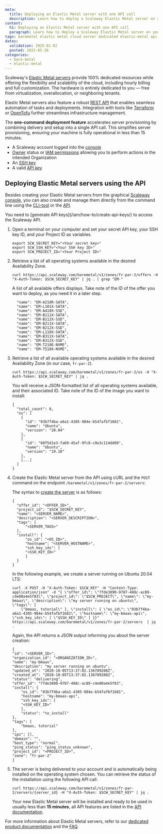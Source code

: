 ```yaml
---
meta:
  title: Deploying an Elastic Metal server with one API call
  description: Learn how to deploy a Scaleway Elastic Metal server on your favorite OS with a single API command.
content:
  h1: Deploying an Elastic Metal server with one API call
  paragraph: Learn how to deploy a Scaleway Elastic Metal server on your favorite OS with a single API command.
tags: baremetal elastic metal cloud server dedicated elastic-metal api-call
dates:
  validation: 2025-01-02
  posted: 2021-05-26
categories:
  - bare-metal
  - elastic-metal
---
```


Scaleway's [Elastic Metal servers](https://www.scaleway.com/en/elastic-metal/) provide 100% dedicated resources while offering the flexibility and scalability of the cloud, including hourly billing and full customization. The hardware is entirely dedicated to you — free from virtualization, overallocation, or neighboring tenants.

Elastic Metal servers also feature a robust [REST API](https://www.scaleway.com/en/developers/api/elastic-metal/) that enables seamless automation of tasks and deployments. Integration with tools like [Terraform](https://www.terraform.io/) or [OpenTofu](https://opentofu.org/) further streamlines infrastructure management.

The **one-command deployment feature** accelerates server provisioning by combining delivery and setup into a single API call. This simplifies server provisioning, ensuring your machine is fully operational in less than 15 minutes.

<Macro id="requirements" />

- A Scaleway account logged into the [console](https://console.scaleway.com)
- [Owner](/iam/concepts/#owner) status or [IAM permissions](/iam/concepts/#permission) allowing you to perform actions in the intended Organization
- An [SSH key](/organizations-and-projects/how-to/create-ssh-key/)
- A valid [API key](/iam/how-to/create-api-keys/)

## Deploying Elastic Metal servers using the API

Besides creating your Elastic Metal servers from the graphical [Scaleway console](/elastic-metal/how-to/create-server/), you can also create and manage them directly from the command line using the [CLI-tool](https://github.com/scaleway/scaleway-cli) or the [API](https://www.scaleway.com/en/developers/api/elastic-metal/).

<Message type="note">
  You need to [generate API keys](/iam/how-to/create-api-keys/) to access the Scaleway API.
</Message>

1. Open a terminal on your computer and set your secret API key, your SSH key ID, and your Project ID as variables.
    ```
    export SCW_SECRET_KEY="<Your secret key>"
    export SCW_SSH_KEY="<Your SSH key ID>"
    export SCW_PROJECT_ID="<Your Project ID>"
    ```
2. Retrieve a list of all operating systems available in the desired Availability Zone.
    ```
    curl https://api.scaleway.com/baremetal/v1/zones/fr-par-2/offers -H "X-Auth-Token: $SCW_SECRET_KEY" | jq . | grep "EM-"
    ```

    A list of all available offers displays. Take note of the ID of the offer you want to deploy, as you need it in a later step.

    ```
      "name": "EM-A210R-SATA",
      "name": "EM-L101X-SATA",
      "name": "EM-A410X-SSD",
      "name": "EM-B111X-SATA",
      "name": "EM-B112X-SSD",
      "name": "EM-B211X-SATA",
      "name": "EM-B212X-SSD",
      "name": "EM-L110X-SATA",
      "name": "EM-B311X-SATA",
      "name": "EM-B312X-SSD",
      "name": "EM-T210E-NVME",
      "name": "EM-T510X-NVME",
    ```
3. Retrieve a list of all available operating systems available in the desired Availability Zone (in our case, `fr-par-2`).
    ```
    curl https://api.scaleway.com/baremetal/v1/zones/fr-par-2/os -H "X-Auth-Token: $SCW_SECRET_KEY" | jq .
    ```

    You will receive a JSON-formatted list of all operating systems available, and their associated ID. Take note of the ID of the image you want to install:

    ```
    {
      "total_count": 8,
      "os": [
        {
          "id": "03b7f4ba-a6a1-4305-984e-b54fafbf1681",
          "name": "Ubuntu",
          "version": "20.04"
        },
        {
          "id": "60f5d1e3-fa69-45af-9fc0-c9e3c114dd09",
          "name": "Ubuntu",
          "version": "19.10"
        },
        [...]
      ]
    }
    ```
4. Create the Elastic Metal server from the API using cURL and the `POST` command on the endpoint `/baremetal/v1/zones/fr-par-2/servers`:

    The syntax to [create the server](https://www.scaleway.com/en/developers/api/elastic-metal/#path-servers-create-an-elastic-metal-server) is as follows:
    ```
    {
      "offer_id": "<OFFER_ID>",
      "project_id": "$SCW_SECRET_KEY",
      "name": "<SERVER_NAME>",
      "description": "<SERVER_DESCRIPTION>",
      "tags": [
          "<SERVER_TAGS>"
      ],
      "install": {
          "os_id": "<OS_ID>",
          "hostname": "<SERVER_HOSTNAME>",
          "ssh_key_ids": [
          "<SSH_KEY_ID>"
          ]
      }
    }
    ```

    In the following example, we create a server running on Ubuntu 20.04 LTS:

    ```
    curl -X POST -H "X-Auth-Token: $SCW_KEY" -H "Content-Type: application/json" -d "{ \"offer_id\": \"7fde3890-9787-488c-ac89-c4e00a4e5f83\", \"project_id\": \"$SCW_PROJECT\", \"name\": \"my-bmaas\", \"description\": \"my server running on ubuntu\", \"tags\": [
        \"bmaas, tutorial\" ], \"install\": { \"os_id\": \"03b7f4ba-a6a1-4305-984e-b54fafbf1681\", \"hostname\": \"my-bmaas-api\", \"ssh_key_ids\": [ \"$SSH_KEY_ID\" ] }}" https://api.scaleway.com/baremetal/v1/zones/fr-par-2/servers  | jq .
    ```

    Again, the API returns a JSON output informing you about the server creation:

    ```
    {
    "id": "<SERVER_ID>",
    "organization_id": "<ORGANIZATION_ID>",
    "name": "my-bmaas",
    "description": "my server running on ubuntu",
    "updated_at": "2020-10-05T13:37:02.136789208Z",
    "created_at": "2020-10-05T13:37:02.136789208Z",
    "status": "delivering",
    "offer_id": "7fde3890-9787-488c-ac89-c4e00a4e5f83",
    "install": {
        "os_id": "03b7f4ba-a6a1-4305-984e-b54fafbf1681",
        "hostname": "my-bmaas-api",
        "ssh_key_ids": [
        "<SSH_KEY_ID>"
        ],
        "status": "to_install"
    },
    "tags": [
        "bmaas, tutorial"
    ],
    "ips": [],
    "domain": "",
    "boot_type": "normal",
    "ping_status": "ping_status_unknown",
    "project_id": "<PROJECT_ID>",
    "zone": "fr-par-2"
    }
    ```
5. The server is being delivered to your account and is automatically being installed on the operating system chosen. You can retrieve the status of the installation using the following API call:
    ```
    curl https://api.scaleway.com/baremetal/v1/zones/fr-par-2/servers/{server_id} -H "X-Auth-Token: $SCW_SECRET_KEY" | jq .
    ```

    Your new Elastic Metal server will be installed and ready to be used in usually less than **15 minutes**, all API features are listed in the [API documentation](https://www.scaleway.com/en/developers/api/elastic-metal/).

For more information about Elastic Metal servers, refer to our [dedicated product documentation](/elastic-metal/) and the [FAQ](/faq/elastic-metal/).